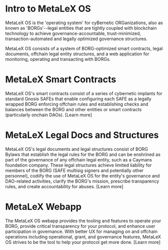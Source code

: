 # Intro to MetaLeX OS

MetaLeX OS is the 'operating system' for cyBernetic ORGanizations, also as known as 'BORGs'--legal entities that are tightly coupled with blockchain technology to achieve  governance-accountable, trust-minimized, transaction-automated and legally optimized governance structures. 

MetaLeX OS consists of a system of BORG-optimized smart contracts, legal documents, offchain legal entity structures, and a web application for monitoring, operating and transacting with BORGs. 

# MetaLeX Smart Contracts 

MetaLeX OS's smart contracts consist of a series of cybernetic implants for standard Gnosis SAFEs that enable configuring each SAFE as a legally wrapped BORG enforcing offchain rules and establishing checks and balances between the BORG and other entities or smart contracts (particularly onchain DAOs). [Learn more] 

# MetaLeX Legal Docs and Structures

MetaLeX OS's legal documents and legal structures consist of BORG Bylaws that establish the legal rules for the BORG and can be enshrined as part of the governance of any offchain legal entity, such as a Caymans foundation company. These legal structures achieve limited liability for members of the BORG (SAFE multisig signers and potentially other personnel), codiify the use of MetaLeX OS for the entity's governance and DAO-related activities, clarify the BORG's mission, prescribe transparency rules, and create accountability for abuses. [Learn more] 

# MetaLeX Webapp

The MetaLeX OS webapp provides the tooling and features to operate your BORG, provide critical transparency for your protocol, and enhance user participation in governance. With better UX for managing on and offchain operations including operational, grant, and governance features, MetaLeX OS strives to be the tool to help your protocol get more done. [Learn more] 
